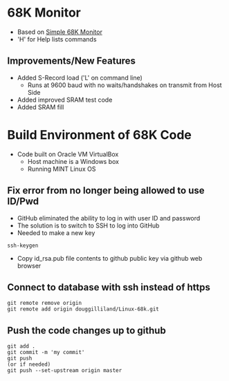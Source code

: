 = 68K Monitor =

* Based on [https://raw.githubusercontent.com/ChartreuseK/68k-Monitor/master/Monitor-Simple.x68 Simple 68K Monitor]
* 'H' for Help lists commands

== Improvements/New Features ==

* Added S-Record load ('L' on command line)
** Runs at 9600 baud with no waits/handshakes on transmit from Host Side
* Added improved SRAM test code
* Added SRAM fill

= Build Environment of 68K Code =

* Code built on Oracle VM VirtualBox
** Host machine is a Windows box
** Running MINT Linux OS

== Fix error from no longer being allowed to use ID/Pwd ==

* GitHub eliminated the ability to log in with user ID and password
* The solution is to switch to SSH to log into GitHub
* Needed to make a new key
<pre>
ssh-keygen
</pre>
* Copy id_rsa.pub file contents to github public key via github web browser

== Connect to database with ssh instead of https ==

<pre>
git remote remove origin
git remote add origin douggilliland/Linux-68k.git
</pre>

== Push the code changes up to github ==

<pre>
git add .
git commit -m 'my commit'
git push
(or if needed)
git push --set-upstream origin master
</pre>
